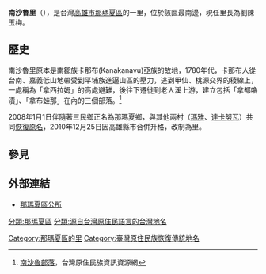 {{Infobox ROC Village or Li
| City/CountyName = 高雄市
| DivName         = 那瑪夏區
| Village/LiName  = 南沙魯
| Village/Li      = 里
| Photo           = Gongyuan Bridge 公園橋 - panoramio.jpg
| Photo size      = 
| Caption         = 南沙魯橋
| OldName         = 民族
| AreaTotal       =
| HouseholdTotal  =
| PopTotal        =
| YearMonth       =
| Male            =
| Female          =
| Head            = 劉陳玉梅
| Sub             =
| Neighbors       =
| MapLocation     =
| Phone           = 07-6701110
| Address         = 南沙魯里1鄰鞍山巷1號
}}
'''南沙魯里'''（'''{{lang-xnb|Nangisarʉ}}'''），是台灣[[高雄市|高雄市]][[那瑪夏區|那瑪夏區]]的一里，位於該區最南邊，現任里長為劉陳玉梅。


==歷史==
南沙魯里原本是南鄒族卡那布(Kanakanavu)亞族的故地，1780年代，卡那布人從台南、嘉義低山地帶受到平埔族進逼山區的壓力，逃到甲仙、桃源交界的稜線上，一處稱為「拿西拉姆」的高處避難，後往下遷徙到老人溪上游，建立包括「拿都嚕漬」、「拿布蛙那」在內的三個部落。<ref>[http://www.tipp.org.tw/tribe%20detail3.asp?City%20No=16&TA%20No=4&T%20ID=392 南沙魯部落]，台灣原住民族資訊資源網</ref>

2008年1月1日伴隨著三民鄉正名為那瑪夏鄉，與其他兩村（[[瑪雅里|瑪雅]]、[[達卡努瓦里|達卡努瓦]]）共同[[臺灣原住民族恢復傳統地名|恢復原名]]，2010年12月25日因高雄縣市合併升格，改制為里。
==參見==
{{reflist}}


==外部連結==
*[https://namasia.kcg.gov.tw/Default.aspx 那瑪夏區公所] {{Wayback|url=https://namasia.kcg.gov.tw/Default.aspx |date=20200815023434 }}

[[分類:那瑪夏區|分類:那瑪夏區]]
[[Category:那瑪夏區的里|Category:那瑪夏區的里]]
[[分類:源自台灣原住民語言的台灣地名|分類:源自台灣原住民語言的台灣地名]]
[[Category:臺灣原住民族恢復傳統地名|Category:臺灣原住民族恢復傳統地名]]